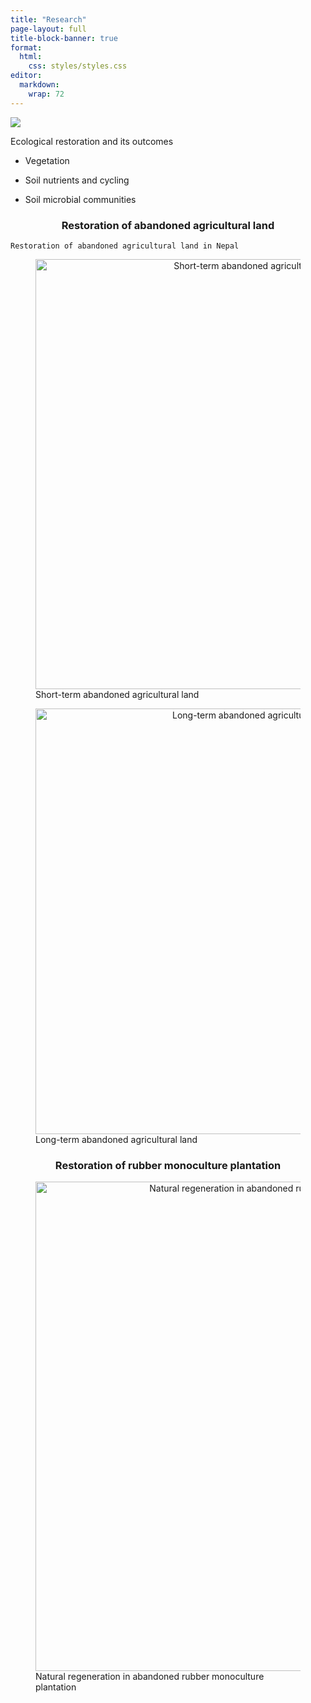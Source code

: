 ```yaml
---
title: "Research"
page-layout: full
title-block-banner: true
format: 
  html: 
    css: styles/styles.css
editor: 
  markdown: 
    wrap: 72
---
```


![](Research/landscape.png)

Ecological restoration and its outcomes

-   Vegetation

-   Soil nutrients and cycling

-   Soil microbial communities

### Restoration of abandoned agricultural land {style="text-align: center;"}

``` {style="font-family: Arial, sans-serif;  font-size: 16px; color: gray"}
Restoration of abandoned agricultural land in Nepal
```

![Short-term abandoned agricultural
land](Research/short_term_abandoned_land.jpg){style="text-align: center;"
width="688"}

![Long-term abandoned agricultural
land](Research/Long_term_abandoned_land.jpg){style="text-align: center;"
width="681"}

### Restoration of rubber monoculture plantation {style="text-align: center;"}

![Natural regeneration in abandoned rubber monoculture
plantation](Research/Abandoned_rubber.jpg){style="text-align: center"
width="783"}
